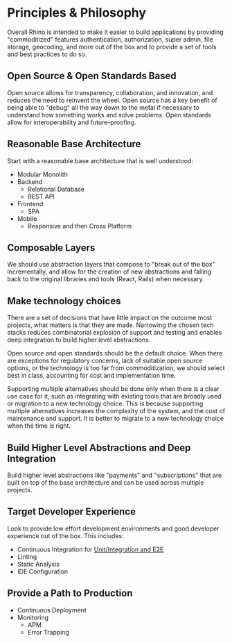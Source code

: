 # Principles & Philosophy

Overall Rhino is intended to make it easier to build applications by providing "commoditized" features authentication, authorization, super admin, file storage, geocoding, and more out of the box and to provide a set of tools and best practices to do so.

## Open Source & Open Standards Based

Open source allows for transparency, collaboration, and innovation, and reduces the need to reinvent the wheel. Open source has a key benefit of being able to "debug" all the way down to the metal if necessary to understand how something works and solve problems. Open standards allow for interoperability and future-proofing.

## Reasonable Base Architecture

Start with a reasonable base architecture that is well understood:

- Modular Monolith
- Backend
  - Relational Database
  - REST API
- Frontend
  - SPA
- Mobile
  - Responsive and then Cross Platform

## Composable Layers

We should use abstraction layers that compose to "break out of the box" incrementally, and allow for the creation of new abstractions and falling back to the original libraries and tools (React, Rails) when necessary.

## Make technology choices

There are a set of decisions that have little impact on the outcome most projects, what matters is that they are made. Narrowing the chosen tech stacks reduces combinatorial explosion of support and testing and enables deep integration to build higher level abstractions.

Open source and open standards should be the default choice. When there are exceptions for regulatory concerns, lack of suitable open source options, or the technology is too far from commoditization, we should select best in class, accounting for cost and implementation time.

Supporting multiple alternatives should be done only when there is a clear use case for it, such as integrating with existing tools that are broadly used or migration to a new technology choice. This is because supporting multiple alternatives increases the complexity of the system, and the cost of maintenance and support. It is better to migrate to a new technology choice when the time is right.

## Build Higher Level Abstractions and Deep Integration

Build higher level abstractions like "payments" and "subscriptions" that are built on top of the base architecture and can be used across multiple projects.

## Target Developer Experience

Look to provide low effort development environments and good developer experience out of the box. This includes:

- Continuous Integration for [Unit/Integration and E2E](../guides/testing)
- Linting
- Static Analysis
- IDE Configuration

## Provide a Path to Production

- Continuous Deployment
- Monitoring
  - APM
  - Error Trapping
